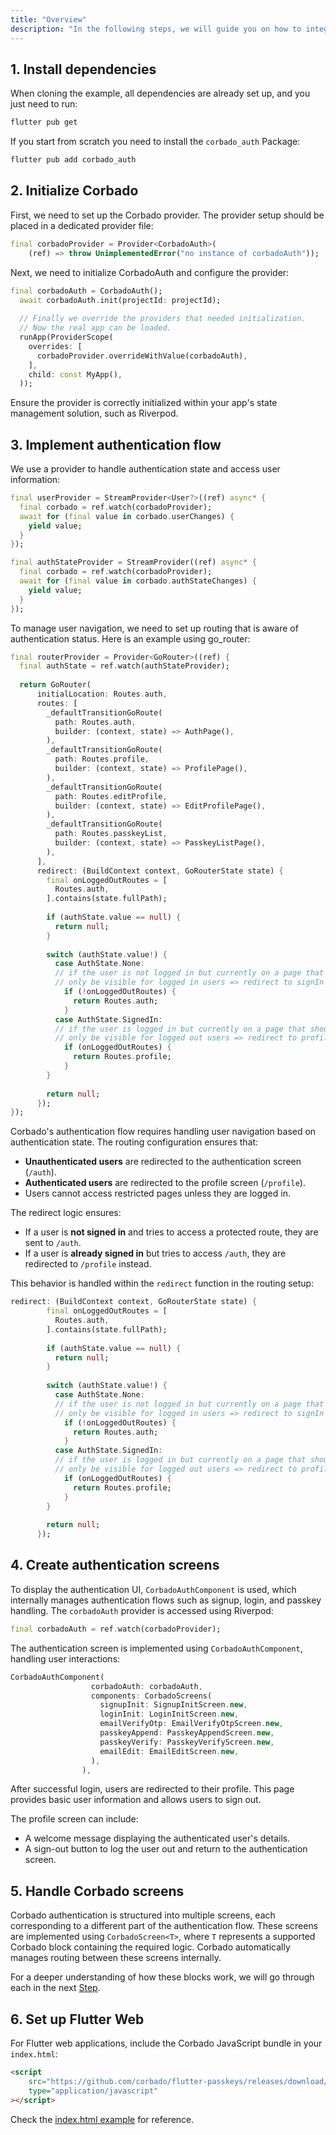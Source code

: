 ```yaml
---
title: "Overview"
description: "In the following steps, we will guide you on how to integrate Corbado into your frontend."
---
```

## 1. Install dependencies

When cloning the example, all dependencies are already set up, and you just need to run:

```bash
flutter pub get
```

If you start from scratch you need to install the `corbado_auth` Package:

```bash
flutter pub add corbado_auth
```

## 2. Initialize Corbado

First, we need to set up the Corbado provider. The provider setup should be placed in a dedicated provider file:

```dart lib/auth_provider.dart
final corbadoProvider = Provider<CorbadoAuth>(
    (ref) => throw UnimplementedError("no instance of corbadoAuth"));
```

Next, we need to initialize CorbadoAuth and configure the provider:

```dart lib/main.dart
final corbadoAuth = CorbadoAuth();
  await corbadoAuth.init(projectId: projectId);
 
  // Finally we override the providers that needed initialization.
  // Now the real app can be loaded.
  runApp(ProviderScope(
    overrides: [
      corbadoProvider.overrideWithValue(corbadoAuth),
    ],
    child: const MyApp(),
  ));
```

Ensure the provider is correctly initialized within your app's state management solution, such as Riverpod.

## 3. Implement authentication flow

We use a provider to handle authentication state and access user information:

```dart lib/auth_provider.dart
final userProvider = StreamProvider<User?>((ref) async* {
  final corbado = ref.watch(corbadoProvider);
  await for (final value in corbado.userChanges) {
    yield value;
  }
});
```

```dart lib/auth_provider.dart
final authStateProvider = StreamProvider((ref) async* {
  final corbado = ref.watch(corbadoProvider);
  await for (final value in corbado.authStateChanges) {
    yield value;
  }
});
```

To manage user navigation, we need to set up routing that is aware of authentication status. Here is an example using go_router:

```dart lib/router.dart
final routerProvider = Provider<GoRouter>((ref) {
  final authState = ref.watch(authStateProvider);
 
  return GoRouter(
      initialLocation: Routes.auth,
      routes: [
        _defaultTransitionGoRoute(
          path: Routes.auth,
          builder: (context, state) => AuthPage(),
        ),
        _defaultTransitionGoRoute(
          path: Routes.profile,
          builder: (context, state) => ProfilePage(),
        ),
        _defaultTransitionGoRoute(
          path: Routes.editProfile,
          builder: (context, state) => EditProfilePage(),
        ),
        _defaultTransitionGoRoute(
          path: Routes.passkeyList,
          builder: (context, state) => PasskeyListPage(),
        ),
      ],
      redirect: (BuildContext context, GoRouterState state) {
        final onLoggedOutRoutes = [
          Routes.auth,
        ].contains(state.fullPath);
 
        if (authState.value == null) {
          return null;
        }
 
        switch (authState.value!) {
          case AuthState.None:
          // if the user is not logged in but currently on a page that should
          // only be visible for logged in users => redirect to signIn page.
            if (!onLoggedOutRoutes) {
              return Routes.auth;
            }
          case AuthState.SignedIn:
          // if the user is logged in but currently on a page that should
          // only be visible for logged out users => redirect to profile page.
            if (onLoggedOutRoutes) {
              return Routes.profile;
            }
        }
 
        return null;
      });
});
```

Corbado's authentication flow requires handling user navigation based on authentication state. The routing configuration ensures that:

- **Unauthenticated users** are redirected to the authentication screen (`/auth`).
- **Authenticated users** are redirected to the profile screen (`/profile`).
- Users cannot access restricted pages unless they are logged in.

The redirect logic ensures:

- If a user is **not signed in** and tries to access a protected route, they are sent to `/auth`.
- If a user is **already signed in** but tries to access `/auth`, they are redirected to `/profile` instead.

This behavior is handled within the `redirect` function in the routing setup:

```dart lib/router.dart
redirect: (BuildContext context, GoRouterState state) {
        final onLoggedOutRoutes = [
          Routes.auth,
        ].contains(state.fullPath);
 
        if (authState.value == null) {
          return null;
        }
 
        switch (authState.value!) {
          case AuthState.None:
          // if the user is not logged in but currently on a page that should
          // only be visible for logged in users => redirect to signIn page.
            if (!onLoggedOutRoutes) {
              return Routes.auth;
            }
          case AuthState.SignedIn:
          // if the user is logged in but currently on a page that should
          // only be visible for logged out users => redirect to profile page.
            if (onLoggedOutRoutes) {
              return Routes.profile;
            }
        }
 
        return null;
      });
```

## 4. Create authentication screens

To display the authentication UI, `CorbadoAuthComponent` is used, which internally manages authentication flows such as signup, login, and passkey handling. The `corbadoAuth` provider is accessed using Riverpod:

```dart lib/pages/auth_page.dart
final corbadoAuth = ref.watch(corbadoProvider);
```

The authentication screen is implemented using `CorbadoAuthComponent`, handling user interactions:

```dart lib/pages/auth_page.dart
CorbadoAuthComponent(
                  corbadoAuth: corbadoAuth,
                  components: CorbadoScreens(
                    signupInit: SignupInitScreen.new,
                    loginInit: LoginInitScreen.new,
                    emailVerifyOtp: EmailVerifyOtpScreen.new,
                    passkeyAppend: PasskeyAppendScreen.new,
                    passkeyVerify: PasskeyVerifyScreen.new,
                    emailEdit: EmailEditScreen.new,
                  ),
                ),
```

After successful login, users are redirected to their profile. This page provides basic user information and allows users to sign out.

The profile screen can include:

- A welcome message displaying the authenticated user's details.
- A sign-out button to log the user out and return to the authentication screen.

## 5. Handle Corbado screens

Corbado authentication is structured into multiple screens, each corresponding to a different part of the authentication flow. These screens are implemented using `CorbadoScreen<T>`, where `T` represents a supported Corbado block containing the required logic. Corbado automatically manages routing between these screens internally.

<Note>For a deeper understanding of how these blocks work, we will go through each in the next [Step](/corbado-complete/frontend-integration/flutter/frontend/blocks/blocks).</Note>

## 6. Set up Flutter Web

For Flutter web applications, include the Corbado JavaScript bundle in your `index.html`:

```html web/index.html
<script
    src="https://github.com/corbado/flutter-passkeys/releases/download/2.4.0/bundle.js"
    type="application/javascript"
></script>
```

<Note>Check the [index.html example](https://github.com/corbado/example-passkeys-flutter/blob/main/web/index.html) for reference.</Note>
